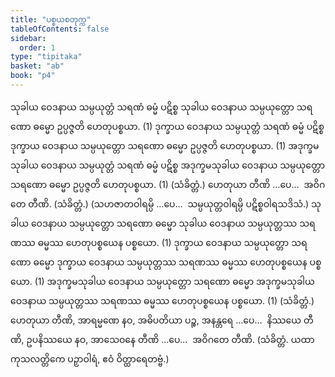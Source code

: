 ```yaml
---
title: "ပစ္စယစတုက္က"
tableOfContents: false
sidebar:
  order: 1
type: "tipitaka"
basket: "ab"
book: "p4"
---
```



<DynamicBreadcrumb />

<Division number="1" book="p4" e="ch" v="39" p="603">

<Paragraph number="1708" book="p4">
သုခါယ ဝေဒနာယ သမ္ပယုတ္တံ သရဏံ ဓမ္မံ ပဋိစ္စ သုခါယ ဝေဒနာယ သမ္ပယုတ္တော သရဏော ဓမ္မော ဥပ္ပဇ္ဇတိ ဟေတုပစ္စယာ. (1)
</Paragraph>

<Paragraph number="1709" book="p4">
ဒုက္ခာယ ဝေဒနာယ သမ္ပယုတ္တံ သရဏံ ဓမ္မံ ပဋိစ္စ ဒုက္ခာယ ဝေဒနာယ သမ္ပယုတ္တော သရဏော ဓမ္မော ဥပ္ပဇ္ဇတိ ဟေတုပစ္စယာ. (1)
</Paragraph>

<Paragraph number="1710" book="p4">
အဒုက္ခမသုခါယ ဝေဒနာယ သမ္ပယုတ္တံ သရဏံ ဓမ္မံ ပဋိစ္စ အဒုက္ခမသုခါယ ဝေဒနာယ သမ္ပယုတ္တော သရဏော ဓမ္မော ဥပ္ပဇ္ဇတိ ဟေတုပစ္စယာ. (1) (သံခိတ္တံ.)
</Paragraph>

</Division>
<Division number="2" book="p4" e="ch" v="39" p="603">

<Paragraph number="1711" book="p4">
ဟေတုယာ တီဏိ …ပေ…  အဝိဂတေ တီဏိ. (သံခိတ္တံ.)
</Paragraph>

<Paragraph number="1712" book="p4">
(သဟဇာတဝါရမ္ပိ …ပေ…  သမ္ပယုတ္တဝါရမ္ပိ ပဋိစ္စဝါရသဒိသံ.)
</Paragraph>

</Division>
<Division number="3" book="p4" e="ch" v="39" p="604">

<Paragraph number="1713" book="p4">
သုခါယ ဝေဒနာယ သမ္ပယုတ္တော သရဏော ဓမ္မော သုခါယ ဝေဒနာယ သမ္ပယုတ္တဿ သရဏဿ ဓမ္မဿ ဟေတုပစ္စယေန ပစ္စယော. (1)
</Paragraph>

<Paragraph number="1714" book="p4">
ဒုက္ခာယ ဝေဒနာယ သမ္ပယုတ္တော သရဏော ဓမ္မော ဒုက္ခာယ ဝေဒနာယ သမ္ပယုတ္တဿ သရဏဿ ဓမ္မဿ ဟေတုပစ္စယေန ပစ္စယော. (1)
</Paragraph>

<Paragraph number="1715" book="p4">
အဒုက္ခမသုခါယ ဝေဒနာယ သမ္ပယုတ္တော သရဏော ဓမ္မော အဒုက္ခမသုခါယ ဝေဒနာယ သမ္ပယုတ္တဿ သရဏဿ ဓမ္မဿ ဟေတုပစ္စယေန ပစ္စယော. (1) (သံခိတ္တံ.)
</Paragraph>

</Division>
<Division number="4" book="p4" e="ch" v="39" p="604">

<Paragraph number="1716" book="p4">
ဟေတုယာ တီဏိ, အာရမ္မဏေ နဝ, အဓိပတိယာ ပဉ္စ, အနန္တရေ …ပေ…  နိဿယေ တီဏိ, ဥပနိဿယေ နဝ, အာသေဝနေ တီဏိ …ပေ…  အဝိဂတေ တီဏိ. (သံခိတ္တံ. ယထာ ကုသလတ္တိကေ ပဉှာဝါရံ, ဧဝံ ဝိတ္ထာရေတဗ္ဗံ.)
</Paragraph>
</Division>